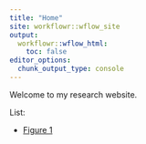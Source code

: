 ```yaml
---
title: "Home"
site: workflowr::wflow_site
output:
  workflowr::wflow_html:
    toc: false
editor_options:
  chunk_output_type: console
---
```


Welcome to my research website.

List:

- [Figure 1](https://saltalab.github.io/Adult_hippocampal_neurogenesis/Fig1_script.html)

